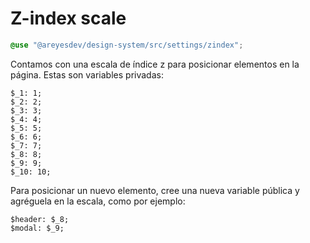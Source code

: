 
<Meta title="Styles/Z-index" />

# Z-index scale

```scss
@use "@areyesdev/design-system/src/settings/zindex";
```

Contamos con una escala de índice z para posicionar elementos en la página. Estas son variables privadas:

```
$_1: 1;
$_2: 2;
$_3: 3;
$_4: 4;
$_5: 5;
$_6: 6;
$_7: 7;
$_8: 8;
$_9: 9;
$_10: 10;
```

Para posicionar un nuevo elemento, cree una nueva variable pública y agréguela en la escala, como por ejemplo:

```
$header: $_8;
$modal: $_9;
```